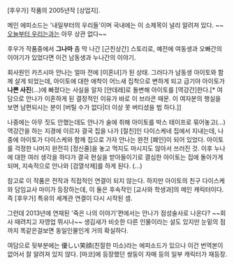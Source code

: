 [후우가] 작품의 2005년작 [상업지].

메인 에피소드는 '내일부터의 우리들'이며 국내에는 이 소제목이 널리 알려져 있다. ~~[[오늘부터 우리는]]과는 아무 상관 없다~~

후우가 작품중에서 '''그나마''' 좀 막 나간 [근친상간] 스토리로, 예전에 여동생과 오빠간의 이야기가 있었다면 이건 남동생과 누나간의 이야기.

회사원인 카즈시마 안나는 얼마 전에 [이혼녀]가 된 상태. 그러다가 남동생 아이토와 함께 살게 되었는데, 아이토에 대한 애착이 어느새 집착으로 변하게 되고 급기야 아이토가 '''나쁜 사진'''(...)에 빠졌다는 사실을 알자 [얀데레]로 돌변해 아이토를 [역강간]한다.[* 여담으로 안나가 이혼하게 된 결정적인 이유가 바로 이 브라콘 때문. 이 여자분의 행실을 보면 남편되시는 분이 [버틸 수가 없다|더 이상 못 버티셨을 법 하다.]]

나중에는 아무 짓도 안했는데도 안나가 술에 취해 아이토를 박스 테이프로 묶어놓고(...) 역강간을 하는 지경에 이르자 결국 집을 나가 [절친]인 다이스케네 집에서 지내는데, 나중에 아이토가 다이스케와 함께 집으로 가자 안나는 완전 [폐인]이 되어 있었다. 아이토를 걱정한 나머지 완전히 [정신줄]을 놓고 먹지도 마시지도 않아서 쓰러진 것. 이후 누나에 대한 여러 생각을 하다가 결국 현실을 받아들이기로 결심한 아이토는 집에 돌아가게 되며, 지속적으로 안나와 [검열삭제]를 하게 된다. (...)

참고로 이 작품은 전작과 직접적인 연결이 되지 않는다. 하지만 아이토의 친구 다이스케와 담임교사 마이가 등장하는데, 이 둘은 후속작인 [교사와 학생과]의 메인 캐릭터이다. 즉 [후우가] 특유의 세계관 연결이 다시 시작된 셈.

그런데 2013년에 연재된 '죽은 나의 이야기'편에서는 안나가 점성술사로 나온다? ~~회사 때려치고 자영업 뛰시나~~ 생김새가 비슷한 다른 인물이라는 설도 있지만 눈밑의 점까지 똑같은걸보면 동일인물인게 거의 확실하다.

여담으로 뒷부분에는 優しい笑顔(친절한 미소)라는 에피소드가 있으나 이건 번역본이 없어서 잘 알려져 있지 않다. [마코]에 등장했던 쌍둥이 자매 등의 일부 캐릭터가 재등장.
